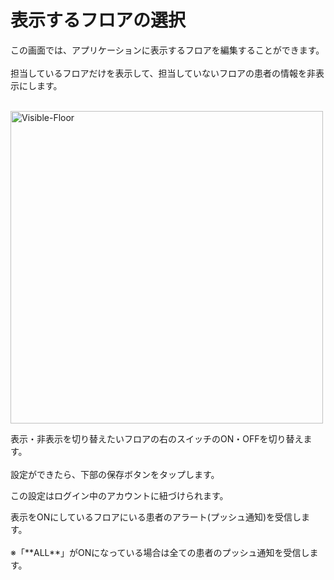 # 表示するフロアの選択

この画面では、アプリケーションに表示するフロアを編集することができます。<br></br>
担当しているフロアだけを表示して、担当していないフロアの患者の情報を非表示にします。<br></br>

<Image src="/assets/setting/visible-floor/visible-floor.png" alt="Visible-Floor" height="500" />

表示・非表示を切り替えたいフロアの右のスイッチのON・OFFを切り替えます。<br></br>
設定ができたら、下部の保存ボタンをタップします。

<Info>この設定はログイン中のアカウントに紐づけられます。</Info>

<Info>
表示をONにしているフロアにいる患者のアラート(プッシュ通知)を受信します。<br></br>
※「**ALL**」がONになっている場合は全ての患者のプッシュ通知を受信します。
</Info>
